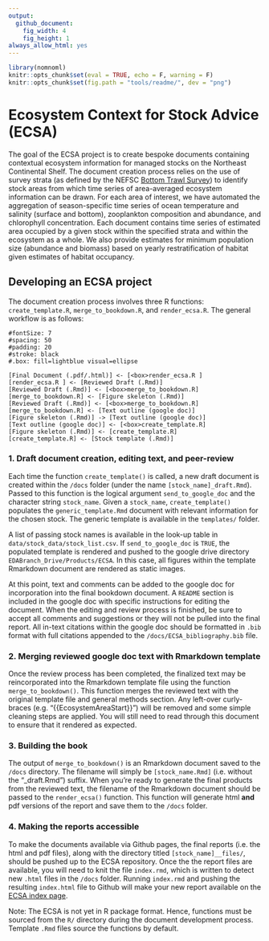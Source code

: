 ```yaml
---
output:
  github_document:
    fig_width: 4
    fig_height: 1
always_allow_html: yes
---
```


<!-- README.md is generated from README.Rmd. Please edit that file -->

```r
library(nomnoml)
knitr::opts_chunk$set(eval = TRUE, echo = F, warning = F)
knitr::opts_chunk$set(fig.path = "tools/readme/", dev = "png")

```
# Ecosystem Context for Stock Advice (ECSA)

The goal of the ECSA project is to create bespoke documents containing contextual ecosystem information for managed stocks on the Northeast Continental Shelf. The document creation process relies on the use of survey strata (as defined by the NEFSC [Bottom Trawl Survey](https://www.nefsc.noaa.gov/femad/ecosurvey/mainpage/)) to identify stock areas from which time series of area-averaged ecosystem information can be drawn. For each area of interest, we have automated the aggregation of season-specific time series of ocean temperature and salinity (surface and bottom), zooplankton composition and abundance, and chlorophyll concentration. Each document contains time series of estimated area occupied by a given stock within the specified strata and within the ecosystem as a whole. We also provide estimates for minimum population size (abundance and biomass) based on yearly restratification of habitat given estimates of habitat occupancy. 

## Developing an ECSA project

The document creation process involves three R functions: `create_template.R`, `merge_to_bookdown.R`, and `render_ecsa.R`. The general workflow is as follows:

```nomnoml

#fontSize: 7
#spacing: 50
#padding: 20
#stroke: black
#.box: fill=lightblue visual=ellipse

[Final Document (.pdf/.html)] <- [<box>render_ecsa.R ]
[render_ecsa.R ] <- [Reviewed Draft (.Rmd)]
[Reviewed Draft (.Rmd)] <- [<box>merge_to_bookdown.R] 
[merge_to_bookdown.R] <- [Figure skeleton (.Rmd)]
[Reviewed Draft (.Rmd)] <- [<box>merge_to_bookdown.R] 
[merge_to_bookdown.R] <- [Text outline (google doc)]
[Figure skeleton (.Rmd)] -> [Text outline (google doc)]
[Text outline (google doc)] <- [<box>create_template.R]
[Figure skeleton (.Rmd)] <- [create_template.R]
[create_template.R] <- [Stock template (.Rmd)]

```


### 1. Draft document creation, editing text, and peer-review

  Each time the function `create_template()` is called, a new draft document is created within the `/docs` folder (under the name `[stock_name]_draft.Rmd`). Passed to this function is the logical argument `send_to_google_doc` and the character string `stock_name`. Given a `stock_name`, `create_template()` populates the `generic_template.Rmd` document with relevant information for the chosen stock. The generic template is available in the `templates/` folder.

  A list of passing stock names is available in the look-up table in `data/stock_data/stock_list.csv`. If `send_to_google_doc` is `TRUE`, the populated template is rendered and pushed to the google drive directory `EDABranch_Drive/Products/ECSA`. In this case, all figures within the template Rmarkdown document are rendered as static images.

  At this point, text and comments can be added to the google doc for incorporation into the final bookdown document. A `README` section is included in the google doc with specific instructions for editing the document. When the editing and review process is finished, be sure to accept all comments and suggestions or they will not be pulled into the final report. All in-text citations within the google doc should be formatted in `.bib` format with full citations appended to the `/docs/ECSA_bibliography.bib` file. 

### 2. Merging reviewed google doc text with Rmarkdown template

Once the review process has been completed, the finalized text may be reincorporated into the Rmarkdown template file using the function `merge_to_bookdown()`. This function merges the reviewed text with the original template file and general methods section. Any left-over curly-braces (e.g. "{{EcosystemAreaStart}}") will be removed and some simple cleaning steps are applied. You will still need to read through this document to ensure that it rendered as expected.

### 3. Building the book

The output of `merge_to_bookdown()` is an Rmarkdown document saved to the `/docs` directory. The filename will simply be `[stock_name.Rmd]` (i.e. without the "_draft.Rmd") suffix. When you're ready to generate the final products from the reviewed text, the filename of the Rmarkdown document should be passed to the `render_ecsa()` function. This function will generate html **and** pdf versions of the report and save them to the `/docs` folder. 

### 4. Making the reports accessible

To make the documents available via Github pages, the final reports (i.e. the html and pdf files), along with the directory titled `[stock_name]__files/`, should be pushed up to the ECSA repository. Once the the report files are available, you will need to knit the file `index.rmd`, which is written to detect new `.html` files in the `/docs` folder. Running `index.rmd` and pushing the resulting `index.html` file to Github will make your new report available on the [ECSA index page](noaa-edab.github.io/ECSA).


Note: The ECSA is not yet in R package format. Hence, functions must be sourced from the `R/` directory during the document development process. Template `.Rmd` files source the functions by default. 


